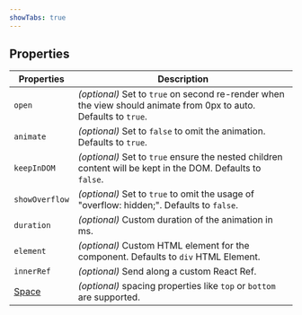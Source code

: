 ```yaml
---
showTabs: true
---
```


## Properties

| Properties                                  | Description                                                                                                       |
| ------------------------------------------- | ----------------------------------------------------------------------------------------------------------------- |
| `open`                                      | _(optional)_ Set to `true` on second re-render when the view should animate from 0px to auto. Defaults to `true`. |
| `animate`                                   | _(optional)_ Set to `false` to omit the animation. Defaults to `true`.                                            |
| `keepInDOM`                                 | _(optional)_ Set to `true` ensure the nested children content will be kept in the DOM. Defaults to `false`.       |
| `showOverflow`                              | _(optional)_ Set to `true` to omit the usage of "overflow: hidden;". Defaults to `false`.                         |
| `duration`                                  | _(optional)_ Custom duration of the animation in ms.                                                              |
| `element`                                   | _(optional)_ Custom HTML element for the component. Defaults to `div` HTML Element.                               |
| `innerRef`                                  | _(optional)_ Send along a custom React Ref.                                                                       |
| [Space](/uilib/components/space/properties) | _(optional)_ spacing properties like `top` or `bottom` are supported.                                             |

